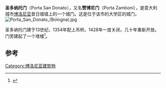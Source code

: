 '''圣多纳托门'''（Porta San Donato），又名'''赞博尼门'''（Porta Zamboni），是意大利城市[[博洛尼亚|博洛尼亚]]昔日城墙上的一个城门。这是位于该市的大学区的城门。
[[File:Porta_San_Donato_(Bologna).jpg|thumb]]

圣多纳托门建于13世纪，1354年配上吊桥。1428年一度关闭，几十年重新开放。门旁建起了一个塔楼<ref>{{Cite web |url=http://www.bolognawelcome.com/en/places-to-see/history-art/params/Luoghi_460/ref/Porta%20San%20Donato |title=Bologna Welcome site, entry on portal. |accessdate=2014-11-13 |archive-date=2016-03-04 |archive-url=https://web.archive.org/web/20160304023100/http://www.bolognawelcome.com/en/places-to-see/history-art/params/Luoghi_460/ref/Porta%20San%20Donato |dead-url=no }}</ref>。

{{coord|44|29|54|N|11|21|22|E|display=title}}

==参考==
{{Reflist}}

[[Category:博洛尼亚建筑物|Category:博洛尼亚建筑物]]
